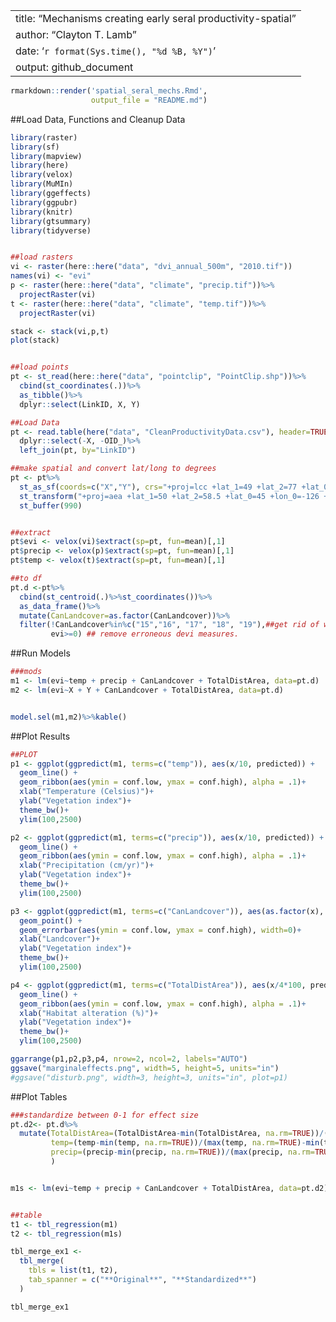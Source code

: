 
---
title: "Mechanisms creating early seral productivity-spatial"
author: "Clayton T. Lamb"
date: '`r format(Sys.time(), "%d %B, %Y")`'
output: github_document
---
```r
rmarkdown::render('spatial_seral_mechs.Rmd',
                  output_file = "README.md")
```

##Load Data, Functions and Cleanup Data
```r
library(raster)
library(sf)
library(mapview)
library(here)
library(velox)
library(MuMIn)
library(ggeffects)
library(ggpubr)
library(knitr)
library(gtsummary)
library(tidyverse)


##load rasters
vi <- raster(here::here("data", "dvi_annual_500m", "2010.tif"))
names(vi) <- "evi"
p <- raster(here::here("data", "climate", "precip.tif"))%>%
  projectRaster(vi)
t <- raster(here::here("data", "climate", "temp.tif"))%>%
  projectRaster(vi)

stack <- stack(vi,p,t)
plot(stack)


##load points
pt <- st_read(here::here("data", "pointclip", "PointClip.shp"))%>%
  cbind(st_coordinates(.))%>%
  as_tibble()%>%
  dplyr::select(LinkID, X, Y)

##Load Data
pt <- read.table(here("data", "CleanProductivityData.csv"), header=TRUE, sep=",")%>%
  dplyr::select(-X, -OID_)%>%
  left_join(pt, by="LinkID")

##make spatial and convert lat/long to degrees
pt <- pt%>%
  st_as_sf(coords=c("X","Y"), crs="+proj=lcc +lat_1=49 +lat_2=77 +lat_0=49 +lon_0=-95 +x_0=0 +y_0=0 +datum=NAD83 +units=m +no_defs +ellps=GRS80 +towgs84=0,0,0")%>%
  st_transform("+proj=aea +lat_1=50 +lat_2=58.5 +lat_0=45 +lon_0=-126 +x_0=1000000 +y_0=0 +ellps=GRS80 +towgs84=0,0,0,0,0,0,0 +units=m +no_defs")%>%
  st_buffer(990)


##extract 
pt$evi <- velox(vi)$extract(sp=pt, fun=mean)[,1]
pt$precip <- velox(p)$extract(sp=pt, fun=mean)[,1]
pt$temp <- velox(t)$extract(sp=pt, fun=mean)[,1]

##to df
pt.d <-pt%>%
  cbind(st_centroid(.)%>%st_coordinates())%>%
  as_data_frame()%>%
  mutate(CanLandcover=as.factor(CanLandcover))%>%
  filter(!CanLandcover%in%c("15","16", "17", "18", "19"),##get rid of water, ice, and cities
         evi>=0) ## remove erroneous devi measures.
```


##Run Models
```r
###mods
m1 <- lm(evi~temp + precip + CanLandcover + TotalDistArea, data=pt.d)
m2 <- lm(evi~X + Y + CanLandcover + TotalDistArea, data=pt.d)


model.sel(m1,m2)%>%kable()
```


##Plot Results
```r
##PLOT
p1 <- ggplot(ggpredict(m1, terms=c("temp")), aes(x/10, predicted)) +
  geom_line() +
  geom_ribbon(aes(ymin = conf.low, ymax = conf.high), alpha = .1)+
  xlab("Temperature (Celsius)")+
  ylab("Vegetation index")+
  theme_bw()+
  ylim(100,2500)

p2 <- ggplot(ggpredict(m1, terms=c("precip")), aes(x/10, predicted)) +
  geom_line() +
  geom_ribbon(aes(ymin = conf.low, ymax = conf.high), alpha = .1)+
  xlab("Precipitation (cm/yr)")+
  ylab("Vegetation index")+
  theme_bw()+
  ylim(100,2500)

p3 <- ggplot(ggpredict(m1, terms=c("CanLandcover")), aes(as.factor(x), predicted)) +
  geom_point() +
  geom_errorbar(aes(ymin = conf.low, ymax = conf.high), width=0)+
  xlab("Landcover")+
  ylab("Vegetation index")+
  theme_bw()+
  ylim(100,2500)

p4 <- ggplot(ggpredict(m1, terms=c("TotalDistArea")), aes(x/4*100, predicted)) +
  geom_line() +
  geom_ribbon(aes(ymin = conf.low, ymax = conf.high), alpha = .1)+
  xlab("Habitat alteration (%)")+
  ylab("Vegetation index")+
  theme_bw()+
  ylim(100,2500)

ggarrange(p1,p2,p3,p4, nrow=2, ncol=2, labels="AUTO")
ggsave("marginaleffects.png", width=5, height=5, units="in")
#ggsave("disturb.png", width=3, height=3, units="in", plot=p1)

```

##Plot Tables
```r
###standardize between 0-1 for effect size
pt.d2<- pt.d%>%
  mutate(TotalDistArea=(TotalDistArea-min(TotalDistArea, na.rm=TRUE))/(max(TotalDistArea, na.rm=TRUE)-min(TotalDistArea, na.rm=TRUE)),
         temp=(temp-min(temp, na.rm=TRUE))/(max(temp, na.rm=TRUE)-min(temp, na.rm=TRUE)),
         precip=(precip-min(precip, na.rm=TRUE))/(max(precip, na.rm=TRUE)-min(precip, na.rm=TRUE))
         )


m1s <- lm(evi~temp + precip + CanLandcover + TotalDistArea, data=pt.d2)


##table
t1 <- tbl_regression(m1)
t2 <- tbl_regression(m1s)

tbl_merge_ex1 <-
  tbl_merge(
    tbls = list(t1, t2),
    tab_spanner = c("**Original**", "**Standardized**")
  )

tbl_merge_ex1
```